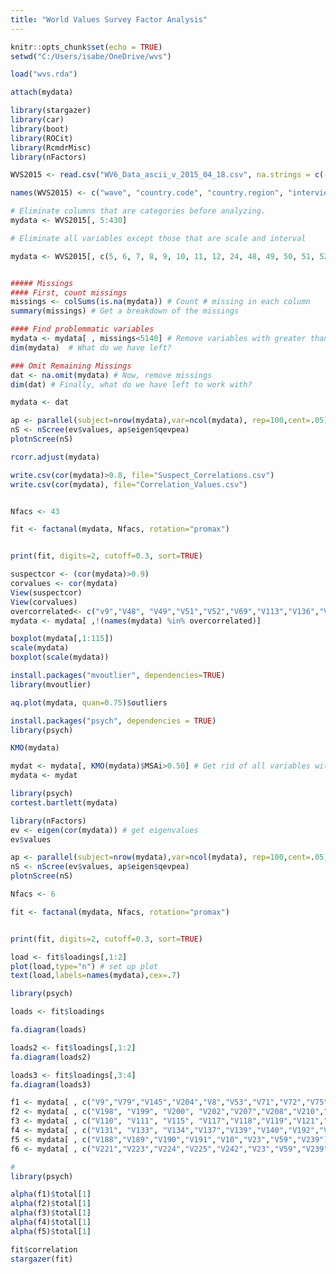 ---
title: "World Values Survey Factor Analysis"
---

```{r setup, include=FALSE}
knitr::opts_chunk$set(echo = TRUE)
setwd("C:/Users/isabe/OneDrive/wvs")

load("wvs.rda")

attach(mydata)

library(stargazer)
library(car)
library(boot)
library(ROCit)
library(RcmdrMisc)
library(nFactors)
```

```{r}
WVS2015 <- read.csv("WV6_Data_ascii_v_2015_04_18.csv", na.strings = c(-5:-1, -99))

names(WVS2015) <- c("wave", "country.code", "country.region", "interview.number", "V4", "V5", "V6", "V7", "V8", "V9", "V10", "V11", "V12", "V13", "V14", "V15", "V16", "V17", "V18", "V19", "V20", "V21", "V22", "V23", "V24", "V25", "V26", "V27", "V28", "V29", "V30", "V31", "V32", "V33", "V34", "V35", "V36", "V37", "V38", "V39", "V40", "V41", "V42", "V43", "V44", "V44_ES", "V45", "V46", "V47", "V48", "V49", "V50", "V51", "V52", "V53", "V54", "V55", "V56", "V56_NZ", "V57", "V58", "V59", "V60", "V61", "V62", "V63", "V64", "V65", "V66", "V67", "V68", "V69", "V70", "V71", "V72", "V73", "V74", "V74B", "V75", "V76", "V77", "V78", "V79", "V80", "V81", "V82", "V83", "V84", "V85", "V86", "V87", "V88", "V89", "V90", "V91", "V92", "V93", "V94", "V95", "V96", "V97", "V98", "V99", "V100", "V101", "V102", "V103", "V104", "V105", "V106", "V107", "V108", "V109", "V110", "V111", "V112", "V113", "V114", "V115", "V116", "V117", "V118", "V119", "V120", "V121", "V122", "V123", "V124", "V125_00", "V125_01", "V125_02", "V125_03", "V125_04", "V125_05", "V125_06", "V125_07", "V125_08", "V125_09", "V125_10", "V125_11", "V125_12", "V125_13", "V125_14", "V125_15", "V125_16", "V125_17", "V126", "V127", "V128", "V129", "V130", "V131", "V132", "V133", "V134", "V135", "V136", "V137", "V138", "V139", "V140", "V141", "V142", "V143", "V144", "V145", "V146", "V147", "V148", "V149", "V150", "V151", "V152", "V153", "V154", "V155", "V156", "V157", "V158", "V159", "V160", "V161", "V162", "V163", "V164", "V165", "V166", "V167", "V168", "V169", "V160A", "V160B", "V160C", "V160D", "V160E", "V160F", "V160G", "V160H", "V160I", "V160J", "V170", "V171", "V172", "V173", "V174", "V175", "V176", "V177", "V178", "V179", "V180", "V181", "V182", "V183", "V184", "V185", "V186", "V187", "V188", "V189", "V190", "V191", "V192", "V193", "V194", "V195", "V196", "V197", "V198", "V199", "V200", "V201", "V202", "V203", "V203A", "V204", "V205", "V206", "V207", "V207A", "V208", "V209", "V210", "V211", "V212", "V213", "V214", "V215_01", "V215_02", "V215_03", "V215_04", "V215_05", "V215_06", "V215_07", "V215_08", "V215_10", "V215_11", "V215_12", "V215_13", "V215_14", "V215_15", "V215_16", "V215_17", "V215_18", "V216", "V217", "V218", "V219", "V220", "V221", "V222", "V223", "V224", "V218_ESMA", "V217_ESMA", "V219_ESMA", "V220_ESMA", "V221_ESMA", "V222_ESMA", "V223_ESMA", "V224_ESMA", "V225", "V226", "V227", "V228", "V228_2", "V228A", "V228B", "V228C", "V228D", "V228E", "V228F", "V228G", "V228H", "V228I", "V228J", "V228K", "V229", "V230", "V231", "V232", "V233", "V234", "V235", "V236", "V237", "V238", "V239", "V240", "V241", "V242", "V243", "V243_AU", "V244", "V244_AU", "V245", "V246", "V247", "V248", "V248_CS", "V249", "V250", "V251", "V252", "V253", "V253_CS", "V254", "V255", "V256", "V256B", "V256C", "V256_MAP", "V257", "V258", "V258A", "V260", "V261", "V262", "V263", "V264", "V265", "Y001", "Y002", "Y003", "MN_35A", "MN_163A", "MN_163B", "MN_163C", "MN_228L", "MN_228M", "MN_228N", "MN_228O", "MN_228P", "MN_228Q", "MN_228R", "MN_228S1", "MN_228S2", "MN_228S3", "MN_228S4", "MN_228S5", "MN_228S6", "MN_228S7", "MN_228S8", "MN_229A", "MN_229B", "MN_230A", "MN_233A", "MN_233B", "MN_234A", "MN_237A", "MN_237B1", "MN_237B2", "MN_237B3", "MN_237B4", "MN_237B5", "MN_237B6", "MN_237B7", "MN_237C1", "MN_237C2", "MN_237C3", "MN_237C4", "MN_237C5", "MN_237C6", "MN_249A1", "MN_249A2", "MN_249A3", "SACSECVAL", "SECVALWGT", "RESEMAVAL", "WEIGHTB", "I_AUTHORITY", "I_NATIONALISM", "I_DEVOUT", "DEFIANCE", "WEIGHT1A", "I_RELIGIMP", "I_RELIGBEL", "I_RELIGPRAC", "DISBELIEF", "WEIGHT2A", "I_NORM1", "I_NORM2", "I_NORM3", "RELATIVISM", "WEIGHT3A", "I_TRUSTARMY", "I_TRUSTPOLICE", "I_TRUSTCOURTS", "SCEPTICISM", "WEIGHT4A", "I_INDEP", "I_IMAGIN", "I_NONOBED", "AUTONOMY", "WEIGHT1B", "I_WOMJOB", "I_WOMPOL", "I_WOMEDU", "EQUALITY", "WEIGHT2B", "I_HOMOLIB", "I_ABORTLIB", "I_DIVORLIB", "CHOICE", "WEIGHT3B", "I_VOICE1", "I_VOICE2", "I_VOI2_00", "VOICE", "WEIGHT4B")

# Eliminate columns that are categories before analyzing.
mydata <- WVS2015[, 5:430]

# Eliminate all variables except those that are scale and interval 

mydata <- WVS2015[, c(5, 6, 7, 8, 9, 10, 11, 12, 24, 48, 49, 50, 51, 52, 53, 54, 55, 56, 57, 62, 70, 71, 72, 73, 74, 75, 76, 77, 78, 79, 80, 81, 82, 83, 88, 89, 90, 91, 92, 93, 94, 95, 96, 97, 98, 99, 100, 101, 102, 103, 104, 105, 106, 107, 108, 109, 110, 111, 112, 113, 114, 115, 116, 117, 118, 119, 120, 121, 122, 123, 124, 125, 126, 127, 128, 129, 130, 131, 132, 133, 134, 135, 136, 137, 138, 139, 140, 141, 142, 143, 144, 147, 148, 149, 150, 151, 152, 153, 154, 155, 156, 157, 158, 159, 160, 161, 162, 163, 164, 166, 167, 173, 174, 175, 176, 177, 178, 179, 180, 181, 182, 183, 184, 185, 186, 187, 188, 189, 190, 191, 192, 193, 194, 195, 196, 197, 198, 199, 200, 201, 202, 203, 204, 205, 206, 212, 213, 214, 215, 216, 217, 218, 219, 220, 221, 222, 223, 224, 225, 226, 227, 228, 229, 230, 231, 232, 233, 234, 235, 236, 237, 238, 239, 240, 241, 242, 243, 244, 245, 246, 247, 248, 249, 250, 251, 252, 253, 254, 255, 256, 257, 258, 259, 260, 261, 262, 263, 264, 265, 266, 267, 268, 269, 270, 271, 272, 273, 282, 283, 284, 287, 288, 289, 290, 291, 292, 293, 294, 295, 296, 297, 300, 301, 302, 308, 311, 321, 323, 342, 346, 347, 348, 350, 351, 352, 354, 355, 356, 357, 358, 359, 360, 361, 362, 363, 367, 368, 387, 388, 389, 390, 391, 392, 393, 394, 396, 398, 399, 404, 406, 407, 408, 409, 414, 416, 417, 418, 419, 421, 422, 423, 424, 426, 427, 428, 429)] # These are the keepers


##### Missings
#### First, count missings
missings <- colSums(is.na(mydata)) # Count # missing in each column
summary(missings) # Get a breakdown of the missings

#### Find problemmatic variables
mydata <- mydata[ , missings<5140] # Remove variables with greater than median # of missings
dim(mydata)  # What do we have left?

### Omit Remaining Missings
dat <- na.omit(mydata) # Now, remove missings
dim(dat) # Finally, what do we have left to work with?

mydata <- dat
```

```{r}
ap <- parallel(subject=nrow(mydata),var=ncol(mydata), rep=100,cent=.05)
nS <- nScree(ev$values, ap$eigen$qevpea)
plotnScree(nS) 
```


```{r}
rcorr.adjust(mydata)
```
```{r}
write.csv(cor(mydata)>0.8, file="Suspect_Correlations.csv")
write.csv(cor(mydata), file="Correlation_Values.csv")
```

```{r}

```


```{r}
Nfacs <- 43 

fit <- factanal(mydata, Nfacs, rotation="promax")


print(fit, digits=2, cutoff=0.3, sort=TRUE)
```


```{r}
suspectcor <- (cor(mydata)>0.9)
corvalues <- cor(mydata)
View(suspectcor)
View(corvalues)
overcorrelated<- c("v9","V48", "V49","V51","V52","V69","V113","V136","V143","V152","V157","V205","V213","V217","V218","V255","I_ABORTLIB","I_DIVORLIB")
mydata <- mydata[ ,!(names(mydata) %in% overcorrelated)]
```

```{r}
boxplot(mydata[,1:115])
scale(mydata)
boxplot(scale(mydata))
```

```{r}
install.packages("mvoutlier", dependencies=TRUE)
library(mvoutlier)

aq.plot(mydata, quan=0.75)$outliers
```

```{r}
install.packages("psych", dependencies = TRUE)
library(psych)

KMO(mydata)
```

```{r}
mydat <- mydata[, KMO(mydata)$MSAi>0.50] # Get rid of all variables with MSA < 0.50
mydata <- mydat
```

```{r}
library(psych)
cortest.bartlett(mydata)
```


```{r}
library(nFactors)
ev <- eigen(cor(mydata)) # get eigenvalues
ev$values
```

```{r}
ap <- parallel(subject=nrow(mydata),var=ncol(mydata), rep=100,cent=.05)
nS <- nScree(ev$values, ap$eigen$qevpea)
plotnScree(nS)
```

```{r}
Nfacs <- 6  

fit <- factanal(mydata, Nfacs, rotation="promax")


print(fit, digits=2, cutoff=0.3, sort=TRUE)
```

```{r}
load <- fit$loadings[,1:2]
plot(load,type="n") # set up plot
text(load,labels=names(mydata),cex=.7)
```

```{r}
library(psych)

loads <- fit$loadings

fa.diagram(loads)
```

```{r}
loads2 <- fit$loadings[,1:2]
fa.diagram(loads2)

loads3 <- fit$loadings[,3:4]
fa.diagram(loads3)
```

```{r}
f1 <- mydata[ , c("V9","V79","V145","V204","V8","V53","V71","V72","V75","V77","V78","V108","V138","V183","V184")]
f2 <- mydata[ , c("V198", "V199", "V200", "V202","V207","V208","V210","V209")]
f3 <- mydata[ , c("V110", "V111", "V115", "V117","V118","V119","V121","V142")]
f4 <- mydata[ , c("V131", "V133", "V134","V137","V139","V140","V192","V193","V197")]
f5 <- mydata[ , c("V188","V189","V190","V191","V10","V23","V59","V239")]
f6 <- mydata[ , c("V221","V223","V224","V225","V242","V23","V59","V239")]
```

```{r}

#
library(psych)

alpha(f1)$total[1]
alpha(f2)$total[1]
alpha(f3)$total[1]
alpha(f4)$total[1]
alpha(f5)$total[1]
```

```{r}
fit$correlation
stargazer(fit)
```


